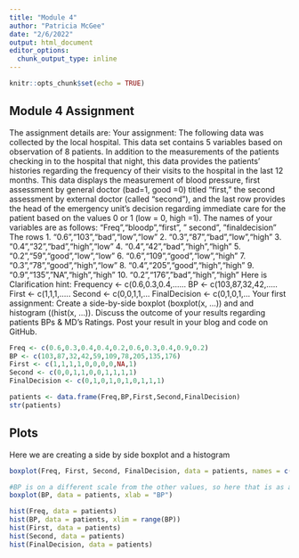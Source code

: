 ```yaml
---
title: "Module 4"
author: "Patricia McGee"
date: "2/6/2022"
output: html_document
editor_options: 
  chunk_output_type: inline
---
```


```r
knitr::opts_chunk$set(echo = TRUE)
```

## Module 4 Assignment

The assignment details are:
Your assignment:
The following data was collected by the local hospital. This data set contains 5 variables based on observation of 8 patients. In addition to the measurements of the patients checking in to the hospital that night, this data provides the patients' histories regarding the frequency of their visits to the hospital in the last 12 months.
This data displays the measurement of blood pressure, first assessment by general doctor (bad=1, good =0) titled "first," the second assessment by external doctor (called "second"), and the last row provides the head of the emergency unit's decision regarding immediate care for the patient based on the values 0 or 1 (low = 0, high =1).
The names of your variables are as follows: "Freq","bloodp","first”, " second”, ”finaldecision”
The rows 
1.    "0.6","103","bad","low","low”
2.     "0.3","87","bad","low","high”
3.     "0.4","32","bad","high","low”
4.      "0.4","42","bad","high","high"
5.     "0.2","59","good","low","low”
6.      "0.6","109","good","low","high”
7.     "0.3","78","good","high","low”
8.      "0.4","205","good","high","high”
9.      "0.9","135",”NA","high","high"
10.    "0.2","176",”bad","high","high”
Here is Clarification hint:
Frequency <- c(0.6,0.3,0.4,......
BP <- c(103,87,32,42,.....
First <- c(1,1,1,.....
Second <- c(0,0,1,1,...
FinalDecision <- c(0,1,0,1,...
Your first assignment: Create a side-by-side boxplot (boxplot(x, ...)) and and histogram ((hist(x, ...)). 
Discuss the outcome of your results regarding patients BPs & MD’s Ratings.
Post your result in your blog and code on GitHub. 



```r

Freq <- c(0.6,0.3,0.4,0.4,0.2,0.6,0.3,0.4,0.9,0.2)
BP <- c(103,87,32,42,59,109,78,205,135,176)
First <- c(1,1,1,1,0,0,0,0,NA,1)
Second <- c(0,0,1,1,0,0,1,1,1,1)
FinalDecision <- c(0,1,0,1,0,1,0,1,1,1)

patients <- data.frame(Freq,BP,First,Second,FinalDecision)
str(patients)


```

## Plots

Here we are creating a side by side boxplot and a histogram

```r
boxplot(Freq, First, Second, FinalDecision, data = patients, names = c("Freq", "First", "Second", "FinalDecision"))

#BP is on a different scale from the other values, so here that is as a separate boxplot
boxplot(BP, data = patients, xlab = "BP")

hist(Freq, data = patients)
hist(BP, data = patients, xlim = range(BP))
hist(First, data = patients)
hist(Second, data = patients)
hist(FinalDecision, data = patients)


```

